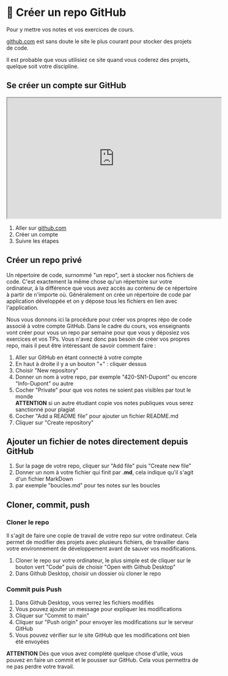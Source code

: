 # 🐙 Créer un repo GitHub

Pour y mettre vos notes et vos exercices de cours.

[github.com](https://github.com) est sans doute le site le plus courant pour stocker des projets de code.

Il est probable que vous utilisiez ce site quand vous coderez des projets, quelque soit votre discipline.

## Se créer un compte sur GitHub

<iframe 
  width="560" 
  height="315" 
  src="https://www.youtube.com/embed/ZH6tPWNRWek?si=vtE7yrmMfyf__1Fa" 
  allow="accelerometer; autoplay; clipboard-write; encrypted-media; gyroscope; picture-in-picture" 
  allowFullScreen
></iframe>


1. Aller sur [github.com](https://github.com)
2. Créer un compte
3. Suivre les étapes

## Créer un repo privé

Un répertoire de code, surnommé "un repo", sert à stocker nos fichiers de code. C'est exactement la même chose qu'un répertoire sur votre ordinateur, à la différence que vous avez accès au contenu de ce répertoire à partir de n'importe où.
Généralement on crée un répertoire de code par application développée et on y dépose tous les fichiers en lien avec l'application.

Nous vous donnons ici la procédure pour créer vos propres répo de code associé à votre compte GitHub.
Dans le cadre du cours, vos enseignants vont créer pour vous un repo par semaine pour que vous y déposiez vos exercices et vos TPs.
Vous n'avez donc pas besoin de créer vos propres repo, mais il peut être intéressant de savoir comment faire :

1. Aller sur GitHub en étant connecté à votre compte
2. En haut à droite il y a un bouton "+" : cliquer dessus
3. Choisir "New repository"
4. Donner un nom à votre repo, par exemple "420-SN1-Dupont" ou encore "Info-Dupont" ou autre
5. Cocher "Private" pour que vos notes ne soient pas visibles par tout le monde \
 **ATTENTION** si un autre étudiant copie vos notes publiques vous serez sanctionné pour plagiat
6. Cocher "Add a README file" pour ajouter un fichier README.md
7. Cliquer sur "Create repository"

## Ajouter un fichier de notes directement depuis GitHub

1. Sur la page de votre repo, cliquer sur "Add file" puis "Create new file"
2. Donner un nom à votre fichier qui finit par **.md**, cela indique qu'il s'agit d'un fichier MarkDown
3. par exemple "boucles.md" pour tes notes sur les boucles

## Cloner, commit, push

### Cloner le repo

Il s'agit de faire une copie de travail de votre repo sur votre ordinateur. Cela permet de modifier des projets
avec plusieurs fichiers, de travailler dans votre environnement de développement avant de sauver vos modifications.

1. Cloner le repo sur votre ordinateur, le plus simple est de cliquer sur le bouton vert "Code" puis de choisir "Open with Github Desktop"
2. Dans Github Desktop, choisir un dossier où cloner le repo

### Commit puis Push

1. Dans Github Desktop, vous verrez les fichiers modifiés
2. Vous pouvez ajouter un message pour expliquer les modifications
3. Cliquer sur "Commit to main"
4. Cliquer sur "Push origin" pour envoyer les modifications sur le serveur GitHub
5. Vous pouvez vérifier sur le site GitHub que les modifications ont bien été envoyées

**ATTENTION** Dès que vous avez complété quelque chose d'utile, vous pouvez en faire un commit et le pousser sur GitHub.
Cela vous permettra de ne pas perdre votre travail.